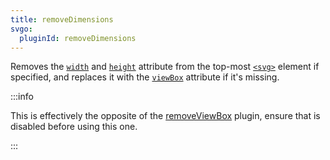 ```yaml
---
title: removeDimensions
svgo:
  pluginId: removeDimensions
---
```


Removes the [`width`](https://developer.mozilla.org/docs/Web/SVG/Attribute/width) and [`height`](https://developer.mozilla.org/docs/Web/SVG/Attribute/height) attribute from the top-most [`<svg>`](https://developer.mozilla.org/docs/Web/SVG/Element/svg) element if specified, and replaces it with the [`viewBox`](https://developer.mozilla.org/docs/Web/SVG/Attribute/viewBox) attribute if it's missing.

:::info

This is effectively the opposite of the [removeViewBox](/docs/plugins/removeViewBox/) plugin, ensure that is disabled before using this one.

:::
